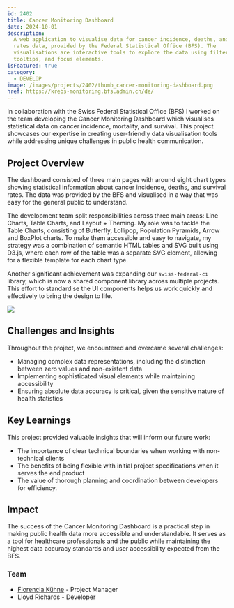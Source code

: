 ```yaml
---
id: 2402
title: Cancer Monitoring Dashboard
date: 2024-10-01
description:
  A web application to visualise data for cancer incidence, deaths, and survival
  rates data, provided by the Federal Statistical Office (BFS). The
  visualisations are interactive tools to explore the data using filtering,
  tooltips, and focus elements.
isFeatured: true
category:
  - DEVELOP
image: /images/projects/2402/thumb_cancer-monitoring-dashboard.png
href: https://krebs-monitoring.bfs.admin.ch/de/
---
```


In collaboration with the Swiss Federal Statistical Office (BFS) I worked on the
team developing the Cancer Monitoring Dashboard which visualises statistical
data on cancer incidence, mortality, and survival. This project showcases our
expertise in creating user-friendly data visualisation tools while addressing
unique challenges in public health communication.

## Project Overview

The dashboard consisted of three main pages with around eight chart types
showing statistical information about cancer incidence, deaths, and survival
rates. The data was provided by the BFS and visualised in a way that was easy
for the general public to understand.

The development team split responsibilities across three main areas: Line
Charts, Table Charts, and Layout + Theming. My role was to tackle the Table
Charts, consisting of Butterfly, Lollipop, Population Pyramids, Arrow and
BoxPlot charts. To make them accessible and easy to navigate, my strategy was a
combination of semantic HTML tables and SVG built using D3.js, where each row of
the table was a separate SVG element, allowing for a flexible template for each
chart type.

Another significant achievement was expanding our `swiss-federal-ci` library,
which is now a shared component library across multiple projects. This effort to
standardise the UI components helps us work quickly and effectively to bring the
design to life.

![](/images/projects/2402/cancer-monitoring-dashboard-01.png)

## Challenges and Insights

Throughout the project, we encountered and overcame several challenges:

- Managing complex data representations, including the distinction between zero
  values and non-existent data
- Implementing sophisticated visual elements while maintaining accessibility
- Ensuring absolute data accuracy is critical, given the sensitive nature of
  health statistics

## Key Learnings

This project provided valuable insights that will inform our future work:

- The importance of clear technical boundaries when working with non-technical
  clients
- The benefits of being flexible with initial project specifications when it
  serves the end product
- The value of thorough planning and coordination between developers for
  efficiency.

## Impact

The success of the Cancer Monitoring Dashboard is a practical step in making
public health data more accessible and understandable. It serves as a tool for
healthcare professionals and the public while maintaining the highest data
accuracy standards and user accessibility expected from the BFS.

### Team

- [Florencia Kühne](https://www.linkedin.com/in/florencia-kuehne/) - Project
  Manager
- Lloyd Richards - Developer

